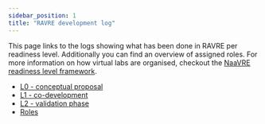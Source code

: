 ```yaml
---
sidebar_position: 1
title: "RAVRE development log"
---
```

This page links to the logs showing what has been done in RAVRE per readiness level. Additionally you can find an overview of assigned roles.
For more information on how virtual labs are organised, checkout the [NaaVRE readiness level framework](../..).

- [L0 - conceptual proposal](../L0_conceptual_proposal)
- [L1 - co-development](../L1_co-development)
- [L2 - validation phase](../L2_validation_phase)
- [Roles](../roles)